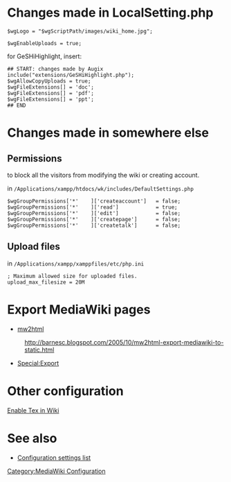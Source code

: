 = Changes made in LocalSetting.php =
 $wgLogo = "$wgScriptPath/images/wiki_home.jpg";

 $wgEnableUploads = true;

for GeSHiHighlight, insert:

<pre>
## START: changes made by Augix
include("extensions/GeSHiHighlight.php");
$wgAllowCopyUploads = true;
$wgFileExtensions[] = 'doc';
$wgFileExtensions[] = 'pdf';
$wgFileExtensions[] = 'ppt';
## END
</pre>

= Changes made in somewhere else =
== Permissions ==
to block all the visitors from modifying the wiki or creating account.

in <code>/Applications/xampp/htdocs/wk/includes/DefaultSettings.php</code>
<pre>
$wgGroupPermissions['*'    ]['createaccount']   = false;
$wgGroupPermissions['*'    ]['read']            = true;
$wgGroupPermissions['*'    ]['edit']            = false;
$wgGroupPermissions['*'    ]['createpage']      = false;
$wgGroupPermissions['*'    ]['createtalk']      = false;
</pre>

== Upload files ==
in <code>/Applications/xampp/xamppfiles/etc/php.ini</code>
<pre>
; Maximum allowed size for uploaded files.
upload_max_filesize = 20M
</pre>

= Export MediaWiki pages =
*[[mw2html]]
:http://barnesc.blogspot.com/2005/10/mw2html-export-mediawiki-to-static.html
* [[Special:Export]]

= Other configuration =
[[Enable Tex in Wiki]]

= See also =
* [http://www.mediawiki.org/wiki/Help:Configuration_settings Configuration settings list]

[[Category:MediaWiki Configuration]]